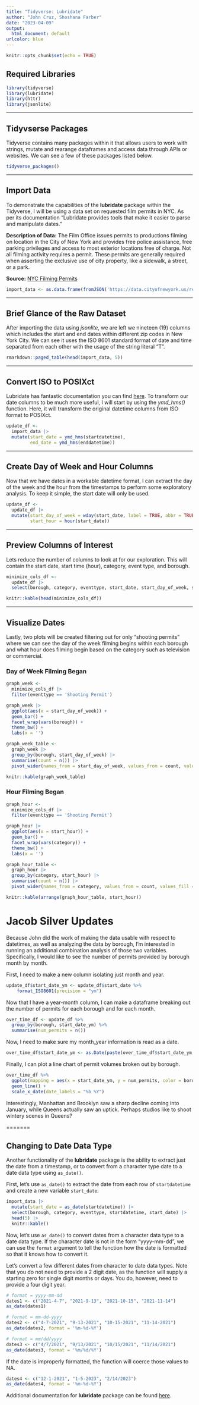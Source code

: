 ```yaml
---
title: "Tidyverse: Lubridate"
author: "John Cruz, Shoshana Farber"
date: "2023-04-09"
output: 
  html_document: default
urlcolor: blue
---
```


```r
knitr::opts_chunk$set(echo = TRUE)
```

## Required Libraries

```r
library(tidyverse)
library(lubridate)
library(httr)
library(jsonlite)
```

---

## Tidyvserse Packages

Tidyverse contains many packages within it that allows users to work with strings, mutate and rearange dataframes and access data through APIs or websites. We can see a few of these packages listed below.

```r
tidyverse_packages()
```

---

## Import Data

To demonstrate the capabilities of the **lubridate** package within the Tidyverse, I will be using a data set on requested film permits in NYC. As per its documentation "Lubridate provides tools that make it easier to parse and manipulate dates."

**Description of Data:** The Film Office issues permits to productions filming on location in the City of New York and provides free police assistance, free parking privileges and access to most exterior locations free of charge. Not all filming activity requires a permit. These permits are generally required when asserting the exclusive use of city property, like a sidewalk, a street, or a park.

**Source:** [NYC Filming Permits](https://data.cityofnewyork.us/City-Government/Film-Permits/tg4x-b46p)

```r
import_data <- as.data.frame(fromJSON('https://data.cityofnewyork.us/resource/tg4x-b46p.json', simplifyVector = TRUE))
```

---

## Brief Glance of the Raw Dataset

After importing the data using *jsonlite*, we are left we nineteen (19) columns which includes the start and end dates within different zip codes in New York City. We can see it uses the ISO 8601 standard format of date and time separated from each other with the usage of the string literal "T". 

```r
rmarkdown::paged_table(head(import_data, 5))
```

---

## Convert ISO to POSIXct

Lubridate has fantastic documentation you can find [here](https://lubridate.tidyverse.org/). To transform our date columns to be much more useful, I will start by using the *ymd_hms()* function. Here, it will transform the original datetime columns from ISO format to POSIXct.  

```r
update_df <- 
  import_data |> 
  mutate(start_date = ymd_hms(startdatetime),
         end_date = ymd_hms(enddatetime))
```

---

## Create Day of Week and Hour Columns

Now that we have dates in a workable datetime format, I can extract the day of the week and the hour from the timestamps to perform some exploratory analysis. To keep it simple, the start date will only be used. 

```r
update_df <-
  update_df |> 
  mutate(start_day_of_week = wday(start_date, label = TRUE, abbr = TRUE),
         start_hour = hour(start_date))
```

---

## Preview Columns of Interest

Lets reduce the number of columns to look at for our exploration. This will contain the start date, start time (hour), category, event type, and borough.

```r
minimize_cols_df <- 
  update_df |> 
  select(borough, category, eventtype, start_date, start_day_of_week, start_hour)

knitr::kable(head(minimize_cols_df))
```
---

## Visualize Dates {.tabset .tabset-fade .tabset-pills}

Lastly, two plots will be created filtering out for only "shooting permits" where we can see the day of the week filming begins within each borough and what hour does filming begin based on the category such as television or commercial.

### Day of Week Filming Began

```r
graph_week <-
  minimize_cols_df |> 
  filter(eventtype == 'Shooting Permit')

graph_week |> 
  ggplot(aes(x = start_day_of_week)) +
  geom_bar() +
  facet_wrap(vars(borough)) +
  theme_bw() +
  labs(x = '')

graph_week_table <- 
  graph_week |> 
  group_by(borough, start_day_of_week) |> 
  summarise(count = n()) |> 
  pivot_wider(names_from = start_day_of_week, values_from = count, values_fill = 0)

knitr::kable(graph_week_table)
```

### Hour Filming Began

```r
graph_hour <-
  minimize_cols_df |> 
  filter(eventtype == 'Shooting Permit')

graph_hour |> 
  ggplot(aes(x = start_hour)) +
  geom_bar() +
  facet_wrap(vars(category)) +
  theme_bw() +
  labs(x = '')

graph_hour_table <- 
  graph_hour |> 
  group_by(category, start_hour) |> 
  summarise(count = n()) |> 
  pivot_wider(names_from = category, values_from = count, values_fill = 0)

knitr::kable(arrange(graph_hour_table, start_hour))
```
# Jacob Silver Updates

Because John did the work of making the data usable with respect to datetimes, as well as analyzing the data by borough, I'm interested in running an additional combination analysis of those two variables. Specifically, I would like to see the number of permits provided by borough month by month.

First, I need to make a new column isolating just month and year.

```r
update_df$start_date_ym <- update_df$start_date %>%
    format_ISO8601(precision = "ym")
```

Now that I have a year-month column, I can make a dataframe breaking out the number of permits for each borough and for each month.

```r
over_time_df <- update_df %>%
  group_by(borough, start_date_ym) %>%
  summarise(num_permits = n())
```

Now, I need to make sure my month_year information is read as a date.
```r
over_time_df$start_date_ym <- as.Date(paste(over_time_df$start_date_ym, "-01", sep=""))
```

Finally, I can plot a line chart of permit volumes broken out by borough.

```r
over_time_df %>%
  ggplot(mapping = aes(x = start_date_ym, y = num_permits, color = borough)) + 
  geom_line() + 
  scale_x_date(date_labels = "%b %Y")

```
Interestingly, Manhattan and Brooklyn saw a sharp decline coming into January, while Queens actually saw an uptick. Perhaps studios like to shoot wintery scenes in Queens?
 
=======

## Changing to Date Data Type

Another functionality of the **lubridate** package is the ability to extract just the date from a timestamp, or to convert from a character type date to a date data type using `as_date()`.

First, let's use `as_date()` to extract the date from each row of `startdatetime` and create a new variable `start_date`:

```r
import_data |>
  mutate(start_date = as_date(startdatetime)) |>
  select(borough, category, eventtype, startdatetime, start_date) |>
  head(5) |>
  knitr::kable()
```

Now, let's use `as_date()` to convert dates from a character data type to a date data type. If the character date is not in the form "yyyy-mm-dd", we can use the `format` argument to tell the function how the date is formatted so that it knows how to convert it.   

Let's convert a few different dates from character to date data types. Note that you do not need to provide a 2 digit date, as the function will supply a starting zero for single digit months or days. You do, however, need to provide a four digit year. 

```r
# format = yyyy-mm-dd
dates1 <- c("2021-4-7", "2021-9-13", "2021-10-15", "2021-11-14")
as_date(dates1)

# format = mm-dd-yyyy
dates2 <- c("4-7-2021", "9-13-2021", "10-15-2021", "11-14-2021")
as_date(dates2, format = '%m-%d-%Y')

# format = mm/dd/yyyy
dates3 <- c("4/7/2021", "9/13/2021", "10/15/2021", "11/14/2021")
as_date(dates3, format = '%m/%d/%Y')
```

If the date is improperly formatted, the function will coerce those values to NA.

```r
dates4 <- c("12-1-2021", "1-5-2023", "2/14/2023")
as_date(dates4, format = '%m-%d-%Y')
```

Additional documentation for **lubridate** package can be found [here](https://cran.r-project.org/web/packages/lubridate/lubridate.pdf). 


